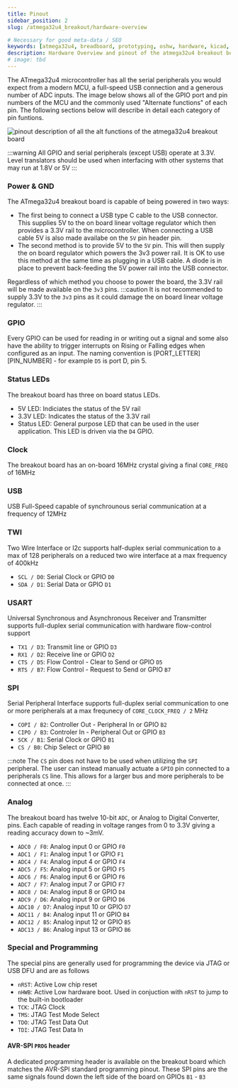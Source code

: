 ```yaml
---
title: Pinout
sidebar_position: 2
slug: /atmega32u4_breakout/hardware-overview

# Necessary for good meta-data / SEO
keywords: [atmega32u4, breadboard, prototyping, oshw, hardware, kicad, debugging, avr]
description: Hardware Overview and pinout of the atmega32u4 breakout board by everyday⚡dev
# image: tbd
---
```


The ATmega32u4 microcontroller has all the serial peripherals you would expect from a modern MCU, a full-speed USB connection and a generous number of ADC inputs. The image below shows all of the GPIO port and
pin numbers of the MCU and the commonly used "Alternate functions" of each pin. The following sections below will describe in detail each category of pin funtions.

![pinout description of all the alt functions of the atmega32u4 breakout board](atmega32u4_breakout_pinout.png)

:::warning
All GPIO and serial peripherals (except USB) operate at 3.3V. Level translators should be used when interfacing with other systems that may run at 1.8V or 5V
:::


### Power & GND
The ATmega32u4 breakout board is capable of being powered in two ways:
- The first being to connect a USB type C cable to the USB connector. This supplies 5V to the on board linear voltage regulator which
then provides a 3.3V rail to the microcontroller. When connecting a USB cable 5V is also made availabe on the ```5V``` pin header pin.
- The second method is to provide 5V to the ```5V``` pin. This will then supply the on board regulator which powers the 3v3 power rail. It is OK to use this method at the same time as
plugging in a USB cable. A diode is in place to prevent back-feeding the 5V power rail into the USB connector.

Regardless of which method you choose to power the board, the 3.3V rail will be made available on the ```3v3``` pins.
:::caution
It is not recommended to supply 3.3V to the ```3v3``` pins as it could damage the on board linear voltage regulator.
:::

### GPIO
Every GPIO can be used for reading in or writing out a signal and some also have the ability to trigger interrupts on Rising or Falling edges when configured as an input.
The naming convention is [PORT_LETTER][PIN_NUMBER] - for example ```D5``` is port D, pin 5.

### Status LEDs
The breakout board has three on board status LEDs.
- 5V LED: Indiciates the status of the 5V rail
- 3.3V LED: Indicates the status of the 3.3V rail
- Status LED: General purpose LED that can be used in the user application. This LED is driven via the ```D4``` GPIO.

### Clock
The breakout board has an on-board 16MHz crystal giving a final ```CORE_FREQ``` of 16MHz

### USB
USB Full-Speed capable of synchrounous serial communication at a frequency of 12MHz

### TWI
Two Wire Interface or I2c supports half-duplex serial communication to a max of 128 peripherals on a reduced two wire interface at a max frequency of 400kHz
- ```SCL / D0```: Serial Clock or GPIO ```D0```
- ```SDA / D1```: Serial Data or GPIO ```D1```

### USART
Universal Synchronous and Asynchronous Receiver and Transmitter supports full-duplex serial communication with hardware flow-control support
- ```TX1 / D3```: Transmit line or GPIO ```D3```
- ```RX1 / D2```: Receive line or GPIO ```D2```
- ```CTS / D5```: Flow Control - Clear to Send or GPIO ```D5```
- ```RTS / B7```: Flow Control - Request to Send or GPIO ```B7```

### SPI
Serial Peripheral Interface supports full-duplex serial communication to one or more peripherals at a max frequnecy of ```CORE_CLOCK_FREQ / 2``` MHz
- ```COPI / B2```: Controller Out - Peripheral In or GPIO ```B2```
- ```CIPO / B3```: Controler In - Peripheral Out or GPIO ```B3```
- ```SCK / B1```: Serial Clock or GPIO ```B1```
- ```CS / B0```: Chip Select or GPIO ```B0```

:::note
The ```CS``` pin does not have to be used when utilizing the ```SPI``` peripheral. The user can instead manually actuate a ```GPIO``` pin connected to a peripherals ```CS``` line.
This allows for a larger bus and more peripherals to be connected at once.
:::

### Analog
The breakout board has twelve 10-bit ```ADC```, or Analog to Digital Converter, pins. Each capable of reading in voltage ranges from 0 to 3.3V giving a reading accuracy down to ~3mV.
- ```ADC0 / F0```: Analog input 0 or GPIO ```F0```
- ```ADC1 / F1```: Analog input 1 or GPIO ```F1```
- ```ADC4 / F4```: Analog input 4 or GPIO ```F4```
- ```ADC5 / F5```: Analog input 5 or GPIO ```F5```
- ```ADC6 / F6```: Analog input 6 or GPIO ```F6```
- ```ADC7 / F7```: Analog input 7 or GPIO ```F7```
- ```ADC8 / D4```: Analog input 8 or GPIO ```D4```
- ```ADC9 / D6```: Analog input 9 or GPIO ```D6```
- ```ADC10 / D7```: Analog input 10 or GPIO ```D7```
- ```ADC11 / B4```: Analog input 11 or GPIO ```B4```
- ```ADC12 / B5```: Analog input 12 or GPIO ```B5```
- ```ADC13 / B6```: Analog input 13 or GPIO ```B6```

### Special and Programming
The special pins are generally used for programming the device via JTAG or USB DFU and are as follows
- ```nRST```: Active Low chip reset
- ```nHWB```: Active Low hardware boot. Used in conjuction with ```nRST``` to jump to the built-in bootloader
- ```TCK```: JTAG Clock
- ```TMS```: JTAG Test Mode Select
- ```TDO```: JTAG Test Data Out
- ```TDI```: JTAG Test Data In

#### AVR-SPI ```PROG``` header
A dedicated programming header is available on the breakout board which matches the AVR-SPI standard programming pinout. These SPI pins are the same signals
found down the left side of the board on GPIOs ```B1``` - ```B3```